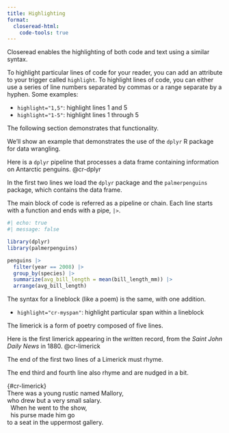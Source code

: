 ```yaml
---
title: Highlighting
format:
  closeread-html:
    code-tools: true
---
```


Closeread enables the highlighting of both code and text using a similar syntax.

To highlight particular lines of code for your reader, you can add an attribute to your trigger called `highlight`. To highlight lines of code, you can either use a series of line numbers separated by commas or a range separate by a hyphen. Some examples:

- `highlight="1,5"`: highlight lines 1 and 5
- `highlight="1-5"`: highlight lines 1 through 5

The following section demonstrates that functionality.

:::{.cr-section}

We'll show an example that demonstrates the use of the `dplyr` R package for data wrangling.

Here is a `dplyr` pipeline that processes a data frame containing information on Antarctic penguins. @cr-dplyr

:::{focus-on="cr-dplyr" highlight="1,2"}
In the first two lines we load the `dplyr` package and the `palmerpenguins` package, which contains the data frame.
:::

:::{focus-on="cr-dplyr" highlight="4-8"}
The main block of code is referred as a pipeline or chain. Each line starts with a function and ends with a pipe, `|>`.
:::

:::{#cr-dplyr}
```r
#| echo: true
#| message: false

library(dplyr)
library(palmerpenguins)

penguins |>
  filter(year == 2008) |>
  group_by(species) |>
  summarize(avg_bill_length = mean(bill_length_mm)) |>
  arrange(avg_bill_length)
```
:::

:::

The syntax for a lineblock (like a poem) is the same, with one addition.

- `highlight="cr-myspan"`: highlight particular span within a lineblock


:::{.cr-section}

The limerick is a form of poetry composed of five lines.

Here is the first limerick appearing in the written record, from the *Saint John Daily News* in 1880. @cr-limerick

:::{focus-on="cr-limerick" highlight="cr-mallory,cr-salary"}
The end of the first two lines of a Limerick must rhyme.
:::

:::{focus-on="cr-limerick" highlight="3,4"}
The end third and fourth line also rhyme and are nudged in a bit.
:::

| {#cr-limerick}
| There was a young rustic named [Mallory]{#cr-mallory},
| who drew but a very small [salary]{#cr-salary}.
|   When he went to the show,
|   his purse made him go
| to a seat in the uppermost gallery.
:::
